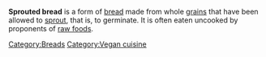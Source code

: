'''Sprouted bread''' is a form of [[bread]] made from whole [[grain]]s that have been allowed to [[sprout]], that is, to germinate. It is often eaten uncooked{{cn}} by proponents of [[Raw foodism|raw foods]].

{{bread-stub}}

[[Category:Breads]]
[[Category:Vegan cuisine]]
